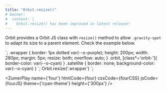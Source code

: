 ```yaml
---
title: "Orbit.resize()"
# banner: 
#  content: |
#    Orbit.resize() has been improved in latest release!
---
```




Orbit provides a Orbit JS class with `resize()` method to allow `.gravity-spot` to adapt its size to a parent element. Check the example below.


<div class="wrapper">
  <div class="bigbang">
    <div class="gravity-spot">
      <div class="orbit-4">
        <div class="satellite"></div>
      </div>
    </div>
  </div>
</div>
`;
.wrapper {
  border: 1px dotted var(--o-purple);
  height: 200px;
  width: 280px;
  margin: 5px;
  resize: both;
  overflow: auto;
}
.orbit, [class*='orbit-']{
  border-color: var(--o-cyan)
}
.satellite {
  border: none;
  background-color: var(--o-cyan)
}
`;
Orbit.resize('.wrapper')
`;

<ZumerPlay name={'four'}   htmlCode={four} cssCode={fourCSS} jsCode={fourJS}  theme={'cyan-theme'} height={'300px'} />



